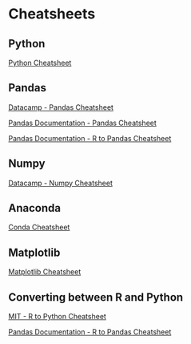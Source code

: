 # Cheatsheets

## Python

[Python Cheatsheet](https://www.datacamp.com/cheat-sheet/getting-started-with-python-cheat-sheet)

## Pandas

[Datacamp - Pandas Cheatsheet](https://images.datacamp.com/image/upload/v1676302204/Marketing/Blog/Pandas_Cheat_Sheet.pdf)

[Pandas Documentation - Pandas Cheatsheet](https://pandas.pydata.org/Pandas_Cheat_Sheet.pdf)

[Pandas Documentation - R to Pandas Cheatsheet](https://pandas.pydata.org/docs/getting_started/comparison/comparison_with_r.html)

## Numpy

[Datacamp - Numpy Cheatsheet](https://images.datacamp.com/image/upload/v1676302459/Marketing/Blog/Numpy_Cheat_Sheet.pdf)

## Anaconda

[Conda Cheatsheet](https://docs.conda.io/projects/conda/en/4.6.0/_downloads/52a95608c49671267e40c689e0bc00ca/conda-cheatsheet.pdf)

## Matplotlib

[Matplotlib Cheatsheet](https://matplotlib.org/cheatsheets/)

## Converting between R and Python

[MIT - R to Python Cheatsheet](https://www.mit.edu/~amidi/teaching/data-science-tools/conversion-guide/r-python-data-manipulation/#main-concepts)

[Pandas Documentation - R to Pandas Cheatsheet](https://pandas.pydata.org/docs/getting_started/comparison/comparison_with_r.html)
